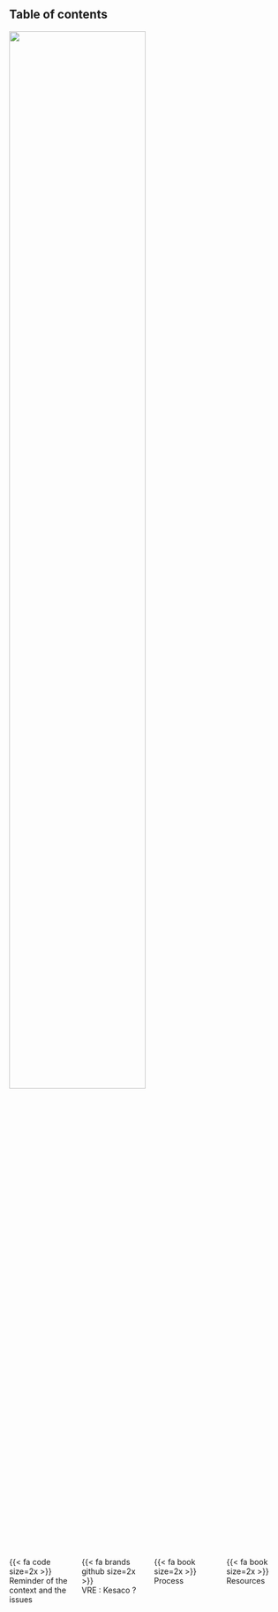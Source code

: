 
## Table of contents

![](images/image-dt-gd-lison.png){width=70% fig-align='center'}

:::: { .columns }

::: { .column .center width="25%"}
{{< fa code size=2x >}}
<br>
Reminder of the context and the issues
:::

::: { .column .center width="25%"}
{{< fa brands github size=2x >}}
<br>
VRE : Kesaco ?
:::

::: { .column .center width="25%"}
{{< fa book size=2x >}}
<br>
Process
:::

::: { .column .center width="25%"}
{{< fa book size=2x >}}
<br>
Resources
:::

::::
